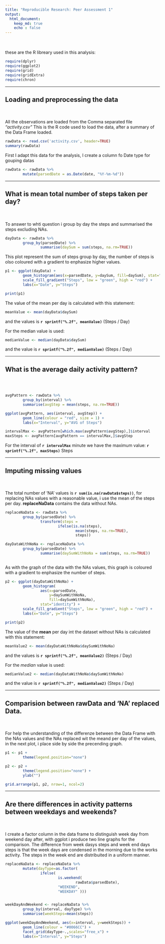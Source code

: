 ```yaml
---
title: "Reproducible Research: Peer Assessment 1"
output: 
  html_document:
    keep_md: true
    echo : false
---
```

<br><br>
these are the R libreary used in this analysis:

```r
require(dplyr)
require(ggplot2)
require(grid)
require(gridExtra)
require(chron)
```

* * *
## Loading and preprocessing the data
<br><br>
All the observations are loaded from the Comma separated file *"activity.csv"* 
This is the R code used to load the data, after a summary of the Data Frame loaded.

```r

rawData <- read.csv('activity.csv', header=TRUE)
summary(rawData)

```

First I adapt this data for the analysis, I create a column fo Date type for gouping datas

```r

rawData <- rawData %>%
        mutate(parsedDate = as.Date(date, "%Y-%m-%d"))

```

* * * 
## What is mean total number of steps taken per day?

<br><br>
To answer to whti question i group by day the steps and summarised the steps excluding NAs.
```r
dayData <- rawData %>%
        group_by(parsedDate) %>%
                summarise(daySum = sum(steps, na.rm=TRUE))

```

This plot represent the sum of steps group by day, the number of steps is olso 
coloured with a gradient to enphasize higher values.

```r
          
p1 <- ggplot(dayData) +
        geom_histogram(aes(x=parsedDate, y=daySum, fill=daySum), stat="identity") +
        scale_fill_gradient("Steps", low = "green", high = "red") +
        labs(x="Date", y="Steps")

print(p1)

```

The value of the mean per day is calculated with this statement:

```r
meanValue <- mean(dayData$daySum)
``` 

and the values is **`r sprintf("%.2f", meanValue) `** (Steps / Day) 

For the median value is used:

```r
medianValue <- median(dayData$daySum)
```

and the value is **`r sprintf("%.2f", medianValue) `** (Steps / Day) 

* * *
## What is the average daily activity pattern?
<br><br>
```r

avgPattern <- rawData %>%
        group_by(interval) %>%
        summarise(avgStep = mean(steps, na.rm=TRUE))

ggplot(avgPattern, aes(interval, avgStep)) +
        geom_line(colour = "red", size = 1) +
        labs(x="Interval", y="AVG of Steps")

```

```r

intervalMax <- avgPattern[which.max(avgPattern$avgStep),]$interval
maxSteps <- avgPattern[avgPattern == intervalMax,]$avgStep

```

For the  interval of **`r intervalMax  `** minute we have the maximum value: **`r sprintf("%.2f", maxSteps) `** Steps


* * *
## Imputing missing values
<br><br>
The total number of 'NA' values is **`r sum(is.na(rawData$steps))  `**, for replacing NAs values with a reasonable value, i use the mean of the steps per day. **replaceNaData** contains the data without NAs.

```r

replaceNaData <- rawData %>%
        group_by(parsedDate) %>%
                transform(steps = 
                        ifelse(is.na(steps), 
                                mean(steps, na.rm=TRUE), 
                                steps))

dayDataWithNoNa <- replaceNaData %>%
        group_by(parsedDate) %>%
                summarise(daySumWithNoNa = sum(steps, na.rm=TRUE))
                 
```

As with the graph of the data with the NAs values, this graph is coloured with a gradient to enphasize the number of steps.

```r

p2 <- ggplot(dayDataWithNoNa) +
        geom_histogram(
                aes(x=parsedDate, 
                    y=daySumWithNoNa, 
                    fill=daySumWithNoNa),
                stat="identity") +
        scale_fill_gradient("Steps", low = "green", high = "red") +
        labs(x="Date", y="Steps")

print(p2)

```

The value of the **mean** per day int the dataset without NAs is calculated with this statement:

```r
meanValue2 <- mean(dayDataWithNoNa$daySumWithNoNa) 
``` 

and the values is **`r sprintf("%.2f", meanValue2) `** (Steps / Day) 

For the *median* value is used:

```r
medianValue2 <- median(dayDataWithNoNa$daySumWithNoNa)
```

and the value is **`r sprintf("%.2f", medianValue2) `** (Steps / Day) 


* * *
## Comparision between rawData and 'NA' replaced Data.
<br><br>
For help the understanding of the differenze between the Data Frame with the NAs values and the NAs replaced wit the meand per day of the values, in the next plot, i place side by side the precending graph. 

```r

p1 <- p1 +
        theme(legend.position="none") 

p2 <- p2 +
        theme(legend.position="none") +
        ylab("")

grid.arrange(p1, p2, nrow=1, ncol=2)

```

* * *
## Are there differences in activity patterns between weekdays and weekends?
<br><br>
I create a factor column in the data frame to distinguish week day from weekend day after, with ggplot i produce two line graphs for the comparison.
The difference from week dasys steps and week end days steps is that the week days are condensed in the morning due to the works activity. The steps in the week end are distribuited in a uniform manner.

```r

replaceNaData <- replaceNaData %>% 
        mutate(dayType=as.factor(
                ifelse(
                        is.weekend(
                                rawData$parsedDate), 
                        "WEEKEND", 
                        "WEEKDAY" )))


weekDayAndWeekend <- replaceNaData %>%
        group_by(interval, dayType) %>%
        summarise(weekSteps=mean(steps))

ggplot(weekDayAndWeekend, aes(x=interval, y=weekSteps)) +
        geom_line(colour = "#0066CC") +
        facet_grid(dayType~.,scales="free_x") +
        labs(x="Interval", y="Steps")

```
